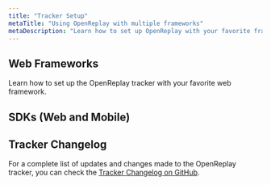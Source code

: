 ```yaml
---
title: "Tracker Setup"
metaTitle: "Using OpenReplay with multiple frameworks"
metaDescription: "Learn how to set up OpenReplay with your favorite framework"
---
```


## Web Frameworks

Learn how to set up the OpenReplay tracker with your favorite web framework.

<div class="grid grid-cols-2 md:grid-cols-4 gap-4 card">
<IconText url="/using-or/react" title="React" width="30"/>
<IconText url="/using-or/vue" title="Vue" width="30"/>
<IconText url="/using-or/next" title="NextJS" width="30"/>
<IconText url="/using-or/nuxt" title="Nuxt" width="30"/>
<IconText url="/using-or/remix" title="Remix" width="30"/>
<IconText url="/using-or/svelte" title="Svelte" width="30"/>
<IconText url="/using-or/angular" title="Angular" width="30"/>
<IconText url="/using-or/gatsby" title="Gatsby" width="30"/>
</div>

## SDKs (Web and Mobile)

<GoDeeperFooter />

## Tracker Changelog

For a complete list of updates and changes made to the OpenReplay tracker, you can check the [Tracker Changelog on GitHub](https://github.com/openreplay/openreplay/blob/dev/tracker/tracker/CHANGELOG.md).